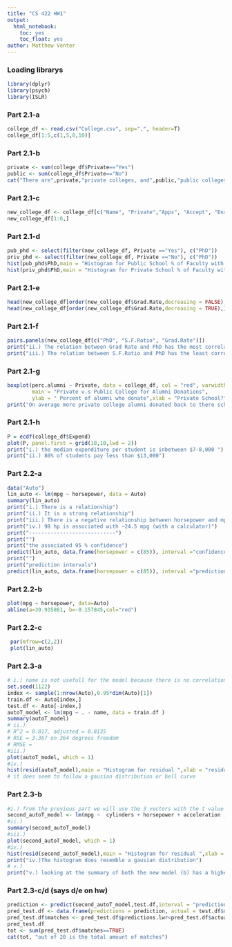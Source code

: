 ```yaml
---
title: "CS 422 HW1"
output: 
  html_notebook:
    toc: yes
    toc_float: yes
author: Matthew Venter
---
```


### Loading librarys
```r
library(dplyr)
library(psych)
library(ISLR)
```
### Part 2.1-a 
```r
college_df <- read.csv("College.csv", sep=",", header=T)
college_df[1:5,c(1,5,8,10)] 
```

### Part 2.1-b 
```r
private <- sum(college_df$Private=="Yes")
public <- sum(college_df$Private=="No")
cat("There are",private,"private colleges, and",public,"public colleges in the dataset")
```

### Part 2.1-c
```r
new_college_df <- college_df[c("Name", "Private","Apps", "Accept", "Enroll", "PhD", "perc.alumni", "S.F.Ratio", "Grad.Rate")]
new_college_df[1:6,]
```

### Part 2.1-d
```r
pub_phd <- select(filter(new_college_df, Private =="Yes"), c("PhD")) 
priv_phd <- select(filter(new_college_df, Private =="No"), c("PhD")) 
hist(pub_phd$PhD,main = "Histogram for Public School % of Faculty with Ph.D.’s",xlab = "% of faculty with Ph.D.’s", breaks = 10, col = terrain.colors(12), border = "black")
hist(priv_phd$PhD,main = "Histogram for Private School % of Faculty with Ph.D.’s",xlab = "% of faculty with Ph.D.’s", breaks = 9, col = terrain.colors(9), border = "black")
```

### Part 2.1-e
```r
head(new_college_df[order(new_college_df$Grad.Rate,decreasing = FALSE),],n=5) 
head(new_college_df[order(new_college_df$Grad.Rate,decreasing = TRUE),],n=5) 
```

### Part 2.1-f
```r
pairs.panels(new_college_df[c("PhD", "S.F.Ratio", "Grad.Rate")])
print("ii.) The relation between Grad Rate and PhD has the most correlation ")
print("iii.) The relation between S.F.Ratio and PhD has the least correlation ")
```

### Part 2.1-g
```r
boxplot(perc.alumni ~ Private, data = college_df, col = "red", varwidth = TRUE, 
        main = "Private v.s Public College for Alumni Donations",
        ylab = " Percent of alumni who donate",xlab = "Private School?")
print("On average more private college alumni donated back to there school than public college amlumni")
```

### Part 2.1-h
```r
P = ecdf(college_df$Expend)
plot(P, panel.first = grid(10,10,lwd = 2))
print("i.) the median expenditure per student is inbetween $7-8,000 ")
print("ii.) 80% of students pay less than $13,000")
```
### Part 2.2-a
```r
data("Auto")
lin_auto <- lm(mpg ~ horsepower, data = Auto)
summary(lin_auto)
print("i.) There is a relationship")
print("ii.) It is a strong relationship")
print("iii.) There is a negative relationship between horsepower and mpg (horsepower(+) = mpg(-))")
print("iv.) 98 hp is associated with ~24.5 mpg (with a calculator)")
print("----------------------------")
print("")
print("the associated 95 % confidence")
predict(lin_auto, data.frame(horsepower = c(85)), interval ="confidence")
print("")
print("prediction intervals")
predict(lin_auto, data.frame(horsepower = c(85)), interval ="prediction")
```

### Part 2.2-b
```r
plot(mpg ~ horsepower, data=Auto)
abline(a=39.935861, b=-0.157845,col="red")
```

### Part 2.2-c
```r
 par(mfrow=c(2,2))
 plot(lin_auto)
```
### Part 2.3-a
```r
# i.) name is not usefull for the model because there is no correlation between name and mpg so we can cut it out right away
set.seed(1122)
index <- sample(1:nrow(Auto),0.95*dim(Auto)[1])
train.df <- Auto[index,]
test.df <- Auto[-index,]
autoT_model <- lm(mpg ~ . - name, data = train.df )
summary(autoT_model)
# ii.)
# R^2 = 0.817, adjusted = 0.8135
# RSE = 3.367 on 364 degrees freedom
# RMSE = 
#iii.)
plot(autoT_model, which = 1)
#iv.)
hist(resid(autoT_model),main = "Histogram for residual ",xlab = "residual of the auto training model", breaks = 15, col = rainbow(12))
# it does seem to follow a gausian distribution or bell curve
```

### Part 2.3-b
```r
#i.) from the previous part we will use the 3 vectors with the t value closest to 0
second_autoT_model <- lm(mpg ~  cylinders + horsepower + acceleration , data = train.df )
#ii.)
summary(second_autoT_model)
#iii.)
plot(second_autoT_model, which = 1)
#iv.)
hist(resid(second_autoT_model),main = "Histogram for residual ",xlab = "residual of the 2nd auto training model", breaks = 15, col = rainbow(17))
print("iv.)The histogram does resemble a gausian distribution")
# v.)
print("v.) looking at the summary of both the new model (b) has a higher resiudal standard error but a much lower R^2 value the F-statistic is also higher but I actualy belive the second one is more accurate based on there being more significant values being anaylized")
```

### Part 2.3-c/d (says d/e on hw)
```r
prediction <- predict(second_autoT_model,test.df,interval = "prediction")
pred_test.df <- data.frame(predictions = prediction, actual = test.df$mpg)
pred_test.df$matches <- pred_test.df$predictions.lwr<pred_test.df$actual & pred_test.df$predictions.upr > pred_test.df$actual
pred_test.df
tot <- sum(pred_test.df$matches==TRUE)
cat(tot, "out of 20 is the total amount of matches")
```
